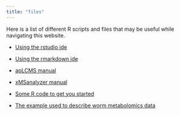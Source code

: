 ```yaml
---
title: "files"
---
```


Here is a list of different R scripts and files that may be useful while navigating this website. 

* [Using the rstudio ide](https://github.com/vrindakalia/Data_miller_lab/blob/master/cheatsheets/rstudio-ide.pdf)

* [Using the rmarkdown ide](https://github.com/vrindakalia/Data_miller_lab/tree/master/cheatsheets/rmarkdown-2.0.pdf)  

* [apLCMS manual](https://github.com/vrindakalia/Data_miller_lab/blob/master/manuals/apLCMS_manual.pdf)  

* [xMSanalyzer manual](https://github.com/vrindakalia/Data_miller_lab/blob/master/manuals/xMSanalyzer_manual.pdf)  


* [Some R code to get you started](https://github.com/vrindakalia/Data_miller_lab/tree/master/code)  

* [The example used to describe worm metabolomics data](https://github.com/vrindakalia/metabolomics_daf16_n2)
